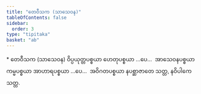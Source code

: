 ```yaml
---
title: "တေဝီသက (သာသေဝန)"
tableOfContents: false
sidebar:
  order: 3
type: "tipitaka"
basket: "ab"
---
```



<DynamicBreadcrumb />

<Paragraph type="center">
* တေဝီသက (သာသေဝန)
</Paragraph>

<Paragraph number="621">
ဝိပ္ပယုတ္တပစ္စယာ ဟေတုပစ္စယာ …ပေ…  အာသေဝနပစ္စယာ ကမ္မပစ္စယာ အာဟာရပစ္စယာ …ပေ…  အဝိဂတပစ္စယာ နပစ္ဆာဇာတေ သတ္တ, နဝိပါကေ သတ္တ.
</Paragraph>